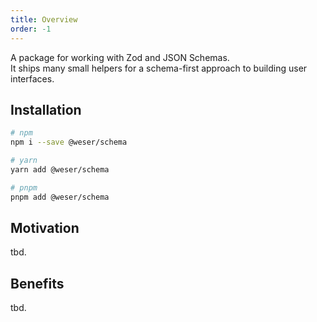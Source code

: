 ```yaml
---
title: Overview
order: -1
---
```


A package for working with Zod and JSON Schemas.<br />
It ships many small helpers for a schema-first approach to building user interfaces.

<PackageBadges package="@weser/schema" />

## Installation

```sh
# npm
npm i --save @weser/schema

# yarn
yarn add @weser/schema

# pnpm
pnpm add @weser/schema
```

## Motivation

tbd.

## Benefits

tbd.
